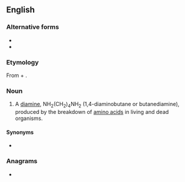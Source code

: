 ==English==

===Alternative forms===
* {{l|en|putrescin}}
* {{l|en|putrescene}}

===Etymology===
From {{uder|en|la|pūtrēscō||to rot}} + {{suffix|en||ine}}.

===Noun===
{{en-noun|~}}
{{wikipedia}}

# A [[diamine]], NH<sub>2</sub>(CH<sub>2</sub>)<sub>4</sub>NH<sub>2</sub> (1,4-diaminobutane or butanediamine), produced by the breakdown of [[amino acid]]s in living and dead organisms.

====Synonyms====
* {{l|en|tetramethylenediamine}}

===Anagrams===
* {{anagrams|en|Punic trees}}